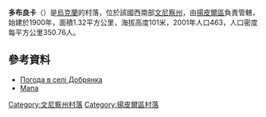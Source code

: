{{coord|48|16|53|N|28|22|18|E|scale:30000|display=title}}

'''多布良卡'''（{{Lang-uk|Добрянка}}）是[[烏克蘭|烏克蘭]]的村落，位於該國西南部[[文尼察州|文尼察州]]，由[[揚皮爾區|揚皮爾區]]負責管轄，始建於1900年，面積1.32平方公里，海拔高度101米，2001年人口463，人口密度每平方公里350.76人。

==參考資料==
* [http://weather.in.ua/ua/vinnickaja/7000 Погода в селі Добрянка] {{Wayback|url=http://weather.in.ua/ua/vinnickaja/7000 |date=20160305095200 }}
* [https://web.archive.org/web/20080620002016/http://uamaps.com/ukraine-map/vinnitskaya/yampolskiy/dobryanka/ Мапа]

[[Category:文尼察州村落|Category:文尼察州村落]]
[[Category:揚皮爾區村落|Category:揚皮爾區村落]]
{{Vinnytsia-geo-stub}}